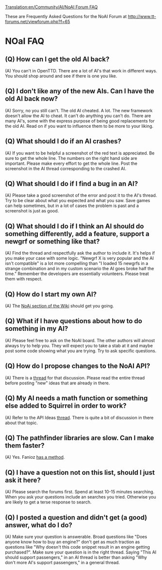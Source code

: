 [[Translation:en/Community/AI/NoAI Forum FAQ]]
{{en/Development/Script/Navigation}}

These are Frequently Asked Questions for the NoAI Forum at http://www.tt-forums.net/viewforum.php?f=65

=NOaI FAQ=

==(Q) How can I get the old AI back?==
(A) You can't in OpenTTD. There are a lot of AI's that work in different ways. You should shop around and see if there is one you like.


==(Q) I don't like any of the new AIs. Can I have the old AI back now?==
(A) Sorry, no you still can't. The old AI cheated. A lot. The new framework doesn't allow the AI to cheat. It can't do anything you can't do. There are many AI's, some with the express purpose of being good replacements for the old AI. Read on if you want to influence them to be more to your liking.


==(Q) What should I do if an AI crashes?==
(A) If you want to be helpful a screenshot of the red text is appreciated. Be sure to get the whole line. The numbers on the right hand side are important. Please make every effort to get the whole line. Post the screenshot in the AI thread corresponding to the crashed AI.


==(Q) What should I do if I find a bug in an AI?==
(A) Please take a good screenshot of the error and post it to the AI's thread. Try to be clear about what you expected and what you saw. Save games can help sometimes, but in a lot of cases the problem is past and a screenshot is just as good.


==(Q) What should I do if I think an AI should do something differently, add a feature, support a newgrf or something like that?==
(A) Find the thread and respectfully ask the author to include it. It's helps if you make your case with some logic. "Newgrf X is very popular and the AI isn't compatible" is a lot more compelling than "I loaded 15 newgrfs in a strange combination and in my custom scenario the AI goes broke half the time." Remember the developers are essentially volunteers. Please treat them with respect.


==(Q) How do I start my own AI?==
(A) The [[en/Development/Script/Main Page|NoAi section of the Wiki]] should get you going.


==(Q) What if I have questions about how to do something in my AI?==
(A) Please feel free to ask on the NoAI board. The other authors will almost always try to help you. They will expect you to take a stab at it and maybe post some code showing what you are trying. Try to ask specific questions.


==(Q) How do I propose changes to the NoAI API?==
(A) There is a [http://www.tt-forums.net/viewtopic.php?f=65&t=44249 thread] for that discussion. Please read the entire thread before posting "new" ideas that are already in there.


==(Q) My AI needs a math function or something else added to Squirrel in order to work?==
(A) Refer to the API Ideas [http://www.tt-forums.net/viewtopic.php?f=65&t=44249 thread]. There is quite a bit of discussion in there about that topic.

==(Q) The pathfinder libraries are slow. Can I make them faster?==
(A) Yes. Fanioz [http://www.tt-forums.net/viewtopic.php?f=65&t=44699&p=809168&hilit=pathfinder#p809167 has a method].

==(Q) I have a question not on this list, should I just ask it here?==
(A) Please search the forums first. Spend at least 10-15 minutes searching. When you ask your questions include an searches you tried. Otherwise you are likely to get a terse response to search.


==(Q) I posted a question and didn't get (a good) answer, what do I do?==
(A) Make sure your question is answerable. Broad questions like "Does anyone know how to buy an engine?" don't get as much traction as questions like "Why doesn't this code snippet result in an engine getting purchased?". Make sure your question is in the right thread. Saying "This AI should support passengers," in an AI thread is better than asking "Why don't more AI's support passengers," in a general thread.